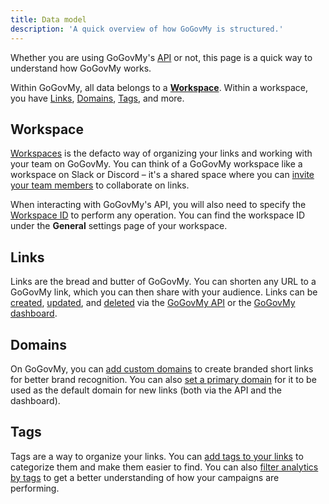 ```yaml
---
title: Data model
description: 'A quick overview of how GoGovMy is structured.'
---
```



Whether you are using GoGovMy's [API](/api-reference/introduction) or not, this page is a quick way to understand how GoGovMy works.

Within GoGovMy, all data belongs to a [**Workspace**](#workspace). Within a workspace, you have [Links](#links), [Domains](#domains), [Tags](#tags), and more.

## Workspace

[Workspaces](https://github.com/govtechmy/go-gov-my/discussions) is the defacto way of organizing your links and working with your team on GoGovMy. You can think of a GoGovMy workspace like a workspace on Slack or Discord – it's a shared space where you can [invite your team members](https://github.com/govtechmy/go-gov-my/discussions) to collaborate on links.

When interacting with GoGovMy's API, you will also need to specify the [Workspace ID](/api-reference/introduction#workspace-id) to perform any operation. You can find the workspace ID under the **General** settings page of your workspace.

<Accordion title="Workspace model">
  <WorkspaceResponse />
</Accordion>

## Links

Links are the bread and butter of GoGovMy. You can shorten any URL to a GoGovMy link, which you can then share with your audience. Links can be [created](/api-reference/endpoint/create-a-new-link), [updated](/api-reference/endpoint/edit-a-link), and [deleted](/api-reference/endpoint/delete-a-link) via the [GoGovMy API](/api-reference/introduction) or the [GoGovMy dashboard](https://app.go.gov.my).

<Accordion title="Link model">
  <LinkResponse />
</Accordion>

## Domains

On GoGovMy, you can [add custom domains](https://github.com/govtechmy/go-gov-my/discussions) to create branded short links for better brand recognition. You can also [set a primary domain](https://github.com/govtechmy/go-gov-my/discussions) for it to be used as the default domain for new links (both via the API and the dashboard).

<Accordion title="Domain model">
  <DomainResponse />
</Accordion>

## Tags

Tags are a way to organize your links. You can [add tags to your links](https://github.com/govtechmy/go-gov-my/discussions) to categorize them and make them easier to find. You can also [filter analytics by tags](https://github.com/govtechmy/go-gov-my/discussions) to get a better understanding of how your campaigns are performing.

<Accordion title="Tag model">
  <TagResponse />
</Accordion>
